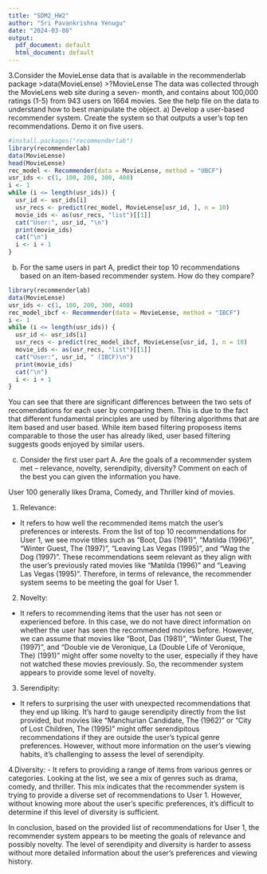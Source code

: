 ```yaml
---
title: "SDM2_HW2"
author: "Sri Pavankrishna Yenugu"
date: "2024-03-08"
output:
  pdf_document: default
  html_document: default
---
```



3.Consider the MovieLense data that is available in the recommenderlab package
>data(MovieLense)
>?MovieLense
The data was collected through the MovieLens web site during a seven- month, and contains about 100,000 ratings (1-5) from 943 users on 1664 movies. See the help file on the data to understand how to best manipulate the object.
a) Develop a user-based recommender system. Create the system so that
outputs a user’s top ten recommendations. Demo it on five users.

```r
#install.packages("recommenderlab")
library(recommenderlab)
data(MovieLense)
head(MovieLense)
rec_model <- Recommender(data = MovieLense, method = "UBCF")
usr_ids <- c(1, 100, 200, 300, 400)
i <- 1
while (i <= length(usr_ids)) {
  usr_id <- usr_ids[i]
  usr_recs <- predict(rec_model, MovieLense[usr_id, ], n = 10)
  movie_ids <- as(usr_recs, "list")[[1]]
  cat("User:", usr_id, "\n")
  print(movie_ids)
  cat("\n")
  i <- i + 1
}

```

b) For the same users in part A, predict their top 10 recommendations based on an item-based recommender system. How do they compare?

```r
library(recommenderlab)
data(MovieLense)
usr_ids <- c(1, 100, 200, 300, 400)
rec_model_ibcf <- Recommender(data = MovieLense, method = "IBCF")
i <- 1
while (i <= length(usr_ids)) {
  usr_id <- usr_ids[i]
  usr_recs <- predict(rec_model_ibcf, MovieLense[usr_id, ], n = 10)
  movie_ids <- as(usr_recs, "list")[[1]]
  cat("User:", usr_id, " (IBCF)\n")
  print(movie_ids)
  cat("\n")
  i <- i + 1
}
```
You can see that there are significant differences between the two sets of recomendations for each user by comparing them. This is due to the fact that different fundamental principles are used by filtering algorithms that are item based and user based. While item based filtering proposess items comparable to those the user has already liked, user based filtering suggests goods enjoyed by similar users.


c) Consider the first user part A. Are the goals of a recommender system met – relevance, novelty, serendipity, diversity? Comment on each of the best you can given the information you have.

User 100 generally likes Drama, Comedy, and Thriller kind of movies.

1. Relevance:
- It refers to how well the recommended items match the user's preferences or interests. From the list of top 10 recommendations for User 1, we see movie titles such as "Boot, Das (1981)", "Matilda (1996)", "Winter Guest, The (1997)", "Leaving Las Vegas (1995)", and "Wag the Dog (1997)". These recommendations seem relevant as they align with the user's previously rated movies like "Matilda (1996)" and "Leaving Las Vegas (1995)". Therefore, in terms of relevance, the recommender system seems to be meeting the goal for User 1.

2. Novelty:
- It refers to recommending items that the user has not seen or experienced before. In this case, we do not have direct information on whether the user has seen the recommended movies before. However, we can assume that movies like "Boot, Das (1981)", "Winter Guest, The (1997)", and "Double vie de Veronique, La (Double Life of Veronique, The) (1991)" might offer some novelty to the user, especially if they have not watched these movies previously. So, the recommender system appears to provide some level of novelty.

3.  Serendipity:
- It  refers to surprising the user with unexpected recommendations that they end up liking. It's hard to gauge serendipity directly from the list provided, but movies like "Manchurian Candidate, The (1962)" or "City of Lost Children, The (1995)" might offer serendipitous recommendations if they are outside the user's typical genre preferences. However, without more information on the user's viewing habits, it's challenging to assess the level of serendipity.

4.Diversity:
- It refers to providing a range of items from various genres or categories. Looking at the list, we see a mix of genres such as drama, comedy, and thriller. This mix indicates that the recommender system is trying to provide a diverse set of recommendations to User 1. However, without knowing more about the user's specific preferences, it's difficult to determine if this level of diversity is sufficient.

In conclusion, based on the provided list of recommendations for User 1, the recommender system appears to be meeting the goals of relevance and possibly novelty. The level of serendipity and diversity is harder to assess without more detailed information about the user's preferences and viewing history.